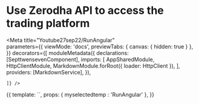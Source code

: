 
# Use Zerodha API to access the trading platform

<Meta title="Youtube27sep22/RunAngular"   
  parameters={{
      viewMode: 'docs',
      previewTabs: { 
        canvas: { hidden: true } 
      },
  }}
  decorators={[
moduleMetadata({
  declarations: [SepttwensevenComponent],
      imports: [
        AppSharedModule,
        HttpClientModule,
        MarkdownModule.forRoot({ loader: HttpClient }),
      ],
      providers: [MarkdownService],
    }),
    
    ]} />


<Story name="RunAngular">
  {{
   template: `<app-septtwenseven [myselectedtemp]= "myselectedtemp"></app-septtwenseven>`,
    props: {
    myselectedtemp : 'RunAngular'
    },
  }}
</Story>